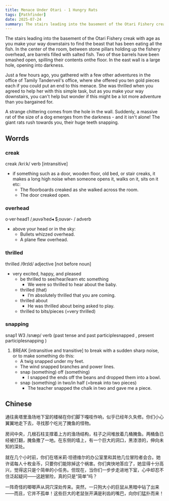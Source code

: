 ```yaml
---
title: Menace Under Otari - 1 Hungry Rats
tags: [Pathfinder]
date: 2025-07-24
summary: The stairs leading into the basement of the Otari Fishery creak with age as you make your way downstairs to find the beast that has been eating all the fish.
---
```


The stairs leading into the basement of the Otari Fishery creak with age as you
make your way downstairs to find the beast that has been eating all the fish. In
the center of the room, between stone pillars holding up the fishery overhead,
are barrels filled with salted fish. Two of thse barrels have been smashed
open, spilling their contents onthe floor. In the east wall is a large hole,
opening into darkness.

Just a few hours ago, you gathered with a few other adventures in the office of
Tamily Tanderveil's office, where she offered you ten gold pieces each if you
could put an end to this menace. She was thrilled when you agreed to help her
with this simple task, but as you make your way downstairs, you can't help but
wonder if this might be a lot more adventure than you bargained for.

A strange chittering comes from the hole in the wall. Suddenly, a massive rat of
the size of a dog emerges from the darkness - and it isn't alone! The giant rats
rush towards you, their huge teeth snapping.

## Worrds

### creak

creak /kriːk/ verb [intransitive]

- if something such as a door, wooden floor, old bed, or stair creaks, it makes a long high noise when someone opens it, walks on it, sits on it etc:
  - The floorboards creaked as she walked across the room.
  - The door creaked open.

### overhead

o·ver·head1 /ˌəʊvəˈhed◂ $ˌoʊvər- / adverb

- above your head or in the sky:
  - Bullets whizzed overhead.
  - A plane flew overhead.

### thrilled

thrilled /θrɪld/ adjective [not before noun]

- very excited, happy, and pleased
  - be thrilled to see/hear/learn etc something
    - We were so thrilled to hear about the baby.
  - thrilled (that)
    - I’m absolutely thrilled that you are coming.
  - thrilled about
    - He was thrilled about being asked to play.
  - thrilled to bits/pieces (=very thrilled)

### snapping

snap1 W3 /snæp/ verb (past tense and past participlesnapped , present participlesnapping )

1. BREAK [intransitive and transitive] to break with a sudden sharp noise, or to make something do this:
   - A twig snapped under my feet.
   - The wind snapped branches and power lines.
   - snap (something) off (something)
     - I snapped the ends off the beans and dropped them into a bowl.
   - snap (something) in two/in half (=break into two pieces)
     - The teacher snapped the chalk in two and gave me a piece.

## Chinese

通往奥塔里渔场地下室的楼梯在你们脚下嘎吱作响，似乎已经年久失修。你们小心翼翼地走下去，寻找那个吃光了腌鱼的怪物。

房间中央，几根石柱支撑着上方的渔场结构，柱子之间堆放着几桶腌鱼。两桶鱼已经被打翻，腌鱼撒了一地。在东侧的墙上，有一个巨大的洞口，黑漆漆的，伸向未知的深处。

就在几个小时前，你们在塔米莉·坦德维尔的办公室里和其他几位冒险者会合。她许诺每人十枚金币，只要你们能除掉这个祸害。你们爽快地答应了，她显得十分高兴，觉得这只是个简单的小任务。但现在，当你们一步步走进地下室，心中却忍不住泛起疑问——这趟冒险，真的只是“简单”吗？

一阵奇怪的唧唧声从洞穴深处传来。突然，一只狗大小的巨鼠从黑暗中钻了出来——而且，它并不孤单！这些巨大的老鼠张开满是利齿的嘴巴，向你们猛扑而来！
